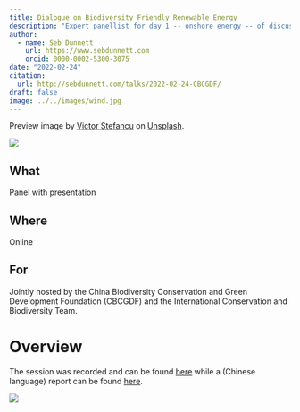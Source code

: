 ```yaml
---
title: Dialogue on Biodiversity Friendly Renewable Energy
description: "Expert panellist for day 1 -- onshore energy -- of discussions on mitigating the impact on wildlife of energy decarbonisation."
author:
  - name: Seb Dunnett
    url: https://www.sebdunnett.com
    orcid: 0000-0002-5300-3075
date: "2022-02-24"
citation: 
  url: http://sebdunnett.com/talks/2022-02-24-CBCGDF/
draft: false
image: ../../images/wind.jpg
---
```


Preview image by [Victor Stefancu](https://unsplash.com/@itemsis?utm_source=unsplash&utm_medium=referral&utm_content=creditCopyText) on [Unsplash](https://unsplash.com/photos/JTz_KgIPhhk?utm_source=unsplash&utm_medium=referral&utm_content=creditCopyText).
  

![](../../images/cbcgdf_event.jpg)

::: {.callout-note icon=false}

## What

Panel with presentation

:::

::: {.callout-note icon=false}

## Where

Online

:::

::: {.callout-note icon=false}

## For

Jointly hosted by the China Biodiversity Conservation and Green Development Foundation (CBCGDF) and the International Conservation and Biodiversity Team.

:::

# Overview

The session was recorded and can be found [here](https://youtu.be/p9aZEdCiLIQ?t=966) while a (Chinese language) report can be found [here](https://baijiahao.baidu.com/s?id=1725979586722789735&wfr=spider&for=pc).

![](../../images/cbcgdf_zoom.jpg)